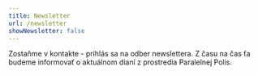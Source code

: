 ```yaml
---
title: Newsletter
url: /newsletter
showNewsletter: false
---
```



Zostaňme v kontakte - prihlás sa na odber newslettera. Z času na čas ťa budeme informovať o aktuálnom dianí z prostredia Paralelnej Polis.

<div className="bg-grey-lightest p-8">
  <Newsletter />
</div>
